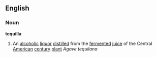 ==English==
===Noun===
{{wikipedia}}
'''tequilla'''
#An [[alcoholic]] [[liquor]] [[distilled]] from the [[ferment]]ed [[juice]] of the Central [[American]] [[century]] [[plant]] ''Agave tequilana''